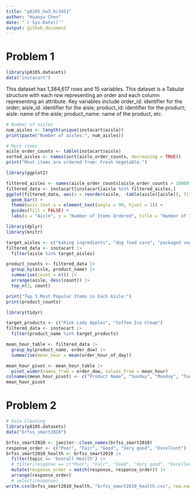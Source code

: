 ```yaml
---
title: "p8105_hw3_hc3451"
author: "Huanyu Chen"
date: "`r Sys.Date()`"
output: github_document
---
```


# Problem 1
```r
library(p8105.datasets)
data("instacart")
```

This dataset has 1,384,617 rows and 15 variables. This dataset is a Tabular structure with each row representing an order and each column representing an attribute. Key variables include order_id: identifier for the order; aisle_id: identifier for the aisle; product_id: identifier for the product; aisle: name of the aisle; product_name: name of the product, etc.

```r
# Number of aisles
num_aisles <- length(unique(instacart$aisle))
print(paste("Number of aisles:", num_aisles))

# Most items
aisle_order_counts <- table(instacart$aisle)
sorted_aisles <- names(sort(aisle_order_counts, decreasing = TRUE))
print("Most items are ordered from: Fresh Vegetable.")
```

```r
library(ggplot2)

filtered_aisles <- names(aisle_order_counts[aisle_order_counts > 10000])
filtered_data <- instacart[instacart$aisle %in% filtered_aisles,]
ggplot(filtered_data, aes(x = reorder(aisle, -table(aisle)[aisle]), fill = aisle)) +
  geom_bar() +
  theme(axis.text.x = element_text(angle = 90, hjust = 1)) +
  guides(fill = FALSE) +
  labs(x = "Aisle", y = "Number of Items Ordered", title = "Number of Items Ordered in Each Aisle (Aisles with > 10,000 items)")
```

```r
library(dplyr)
library(knitr)

target_aisles <- c("baking ingredients", "dog food care", "packaged vegetables fruits")
filtered_data <- instacart |>
  filter(aisle %in% target_aisles)

product_counts <- filtered_data |>
  group_by(aisle, product_name) |>
  summarise(count = n()) |>
  arrange(aisle, desc(count)) |>
  top_n(3, count)

print("Top 3 Most Popular Items in Each Aisle:")
print(product_counts)
```

```r
library(tidyr)

target_products <- c("Pink Lady Apples", "Coffee Ice Cream")
filtered_data <- instacart |>
  filter(product_name %in% target_products)

mean_hour_table <- filtered_data |>
  group_by(product_name, order_dow) |>
  summarise(mean_hour = mean(order_hour_of_day))

mean_hour_pivot <- mean_hour_table |>
  pivot_wider(names_from = order_dow, values_from = mean_hour)
colnames(mean_hour_pivot) <- c("Product Name", "Sunday", "Monday", "Tuesday", "Wednesday", "Thursday", "Friday", "Saturday")
mean_hour_pivot
```

# Problem 2
```r
# Data Cleaning
library(p8105.datasets)
data("brfss_smart2010")

brfss_smart2010 <- janitor::clean_names(brfss_smart2010)
response_order <- c("Poor", "Fair", "Good", "Very good", "Excellent")
brfss_smart2010_health <- brfss_smart2010 |>
  filter(topic == 'Overall Health') |>
  # filter(response == c("Poor", "Fair", "Good", "Very good", "Excellent")) |>
  mutate(response_order = match(response, response_order)) |>
  arrange(response_order)
  # select(response)
write.csv(brfss_smart2010_health, "brfss_smart2010_health.csv", row.names = FALSE)
```

```r

```

